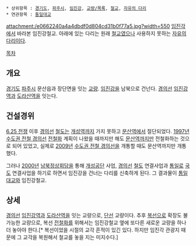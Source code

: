  * 상위항목 : [[경기도]], [[파주시]], [[임진강]], [[교량/목록]], [[철교]], [[자유의 다리]]
 * 연관항목 : [[통일대교]]

{{{+1 臨津江鐵橋 / Imjingangcheolgyo(Rail Bridge) }}}

attachment:/e0662240a4a4dbdf0d804cd31b0f77a5.jpg?width=550
[[임진각]]에서 바라본 임진강철교. 아래에 있는 다리는 원래 [[철교]]였으나 사용하지 못하는 [[자유의 다리]]이다.

[[목차]]

== 개요 ==
[[경기도]] [[파주시]] 문산읍과 장단면을 잇는 [[교량]]. [[임진강]]을 남북으로 건넌다. [[경의선]] [[임진강역]]과 [[도라산역]]을 잇는다.

== 건설경위 ==
[[6.25 전쟁]] 이후 [[경의선]] [[철도]]는 [[개성역]]까지 가지 못하고 [[문산역]]에서 절단되었다. [[1997년]] [[수도권 전철 경의선]] [[전철]]화 계획이 나왔을 때까지만 해도 [[문산역]]까지만 전철화하는 것으로 되어 있었고, 실제로 [[2009년]] [[수도권 전철 경의선]]을 개통할 때도 문산역까지만 개통했다. 

그러나 [[2000년]] [[남북정상회담]]을 통해 [[개성공단]] 사업, [[경의선]] [[철도]] 연결사업과 [[통일로]] [[국도]] 연결사업을 하기로 하면서 임진강을 건너는 다리를 신축하게 된다. 그 결과물이 [[통일대교]]와 임진강철교.

== 상세 ==
[[경의선]] [[임진강역]]과 [[도라산역]]을 잇는 교량으로, [[단선]] 교량이다. 추후 [[복선]]으로 확장도 불가능한 교량으로, 복선 [[전철]]화를 위해서는 임진강철교 옆에 또다른 새로운 교량을 하나 더 놓아야 한다.[* 복선이었을 시절의 교각 흔적이 있긴 있다. 하지만 임진각 관광지 때문에 그 교각을 복원해서 철교를 놓을 지는 미지수다.]
